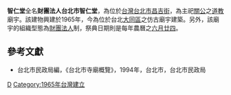 '''智仁堂'''全名'''財團法人台北市智仁堂'''，為位於[[台灣|台灣]][[台北市|台北市]][[昌吉街|昌吉街]]，為主祀[[關公|關公]]之[[道教|道教]]廟宇。該建物興建於1965年，今為位於台北[[大同區_(臺北市)|大同區]]之仿古廟宇建築。另外，該廟宇的組織型態為[[財團法人|財團法人]]制，祭典日期則是每年農曆之[[六月廿四|六月廿四]]。
==參考文獻==
*台北市民政局編，《台北市寺廟概覽》，1994年，台北市，台北市民政局

[[Category:大同區廟宇_(臺灣)|D]]
[[Category:1965年台灣建立|Category:1965年台灣建立]]